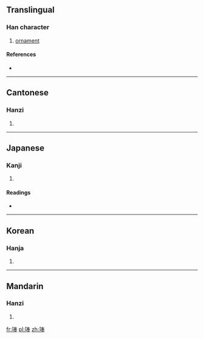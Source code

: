 ==Translingual==

===Han character===
{{Han char|rn=96|rad=玉|as=08|sn=12|four=1515<sub>3</sub>|canj=一土手大手 (MGQKQ)}}

# [[ornament]]

====References====
* {{Han ref|kx=0735.010|dkj=21068|dj=1146.300|hdz=21119.030|uh=742B|ud=29739|bh=DA7D|bd=55933}}

----

==Cantonese==

===Hanzi===
{{yue-hanzi|jyut=|y=fung2, pung2}}

# {{defn|Cantonese|sort=玉08}}

----

==Japanese==

===Kanji===
{{ja-kanji|grade=|rs=玉08}}

# {{defn|Japanese|sort=玉08}}

====Readings====
* {{ja-readings|on=[[ほう]] (hō), [[ふ]] (fu)|kun=|nanori=}}

----

==Korean==

===Hanja===
{{ko-hanja|hangeul=봉|eumhun=|rv=bong|mr=pong|y=pong}}

# {{defn|Korean|sort=玉08}}

----

==Mandarin==

===Hanzi===
{{cmn-hanzi|pin=[[běng]] ([[beng3]])|wg=peng<sup>3</sup>}}

# {{defn|Mandarin|sort=玉08}}

[[fr:琫]]
[[pl:琫]]
[[zh:琫]]